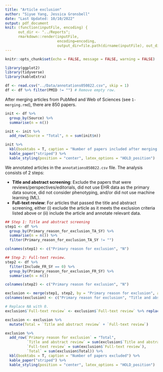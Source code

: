 ```yaml
---
title: "Article exclusion"
author: "Siyue Yang, Jessica Gronsbell"
date: "Last Updated: 10/10/2022"
output: pdf_document
knit: (function(inputFile, encoding) {
      out_dir <- "../Reports";
      rmarkdown::render(inputFile,
                        encoding=encoding,
                        output_dir=file.path(dirname(inputFile), out_dir))})
---
```

  
```r
knitr::opts_chunk$set(echo = FALSE, message = FALSE, warning = FALSE)
```

```r
library(ggplot2)
library(tidyverse)
library(kableExtra)
```

```r
df <- read.csv("../Data/annotations050822.csv", skip = 1)
df <- df %>% filter(PMID != "") # Remove empty row.
```

After merging articles from PubMed and Web of Sciences (see `1-merging.rmd`), there are 850 papers.  

```r
init <- df %>% 
  group_by(Source) %>%
  summarise(n = n()) 

init <- init %>%
  add_row(Source = "Total", n = sum(init$n)) 

init %>%
  kbl(booktabs = T, caption = "Number of papers included after merging papers from two database") %>%
  kable_paper("striped") %>%
  kable_styling(position = "center", latex_options = "HOLD_position")
```

We annotated articles in the `annotations050822.csv` file. The analysis consists of 2 steps:

- **Title and abstract screening**: Exclude the papers that were reviews/perspectives/editorials, did not use EHR data as the primary data source, did not consider phenotyping, and/or did not use machine learning (ML). 
- **Full-text review**: For articles that passed the title and abstract screening, either (i) exclude the article as it meets the exclusion criteria listed above or (ii) include the article and annotate relevant data.


```r
## Step 1: Title and abstract screening
step1 <- df %>%
  group_by(Primary_reason_for_exclusion_TA_SY) %>%
  summarise(n = n()) %>%
  filter(Primary_reason_for_exclusion_TA_SY != "")

colnames(step1) <- c("Primary reason for exclusion", "N") 
```

```r
## Step 2: Full-text review. 
step2 <- df %>%
  filter(Include_FR_SY == 0) %>%
  group_by(Primary_reason_for_exclusion_FR_SY) %>%
  summarise(n = n()) 

colnames(step2) <- c("Primary reason for exclusion", "N") 
```

```r
exclusion <- merge(step1, step2, by = "Primary reason for exclusion", all = TRUE)
colnames(exclusion) <- c("Primary reason for exclusion", "Title and abstract review", "Full-text review")

# Replace NA with 0.
exclusion$`Full-text review` <- exclusion$`Full-text review` %>% replace_na(0)

exclusion <- exclusion %>%
  mutate(Total = `Title and abstract review` + `Full-text review`) 

exclusion %>%
  add_row(`Primary reason for exclusion` = "Total", 
          `Title and abstract review` = sum(exclusion$`Title and abstract review`), 
          `Full-text review` = sum(exclusion$`Full-text review`),
          `Total` = sum(exclusion$Total)) %>%
  kbl(booktabs = T, caption = "Number of papers excluded") %>%
  kable_paper("striped") %>%
  kable_styling(position = "center", latex_options = "HOLD_position")
```

